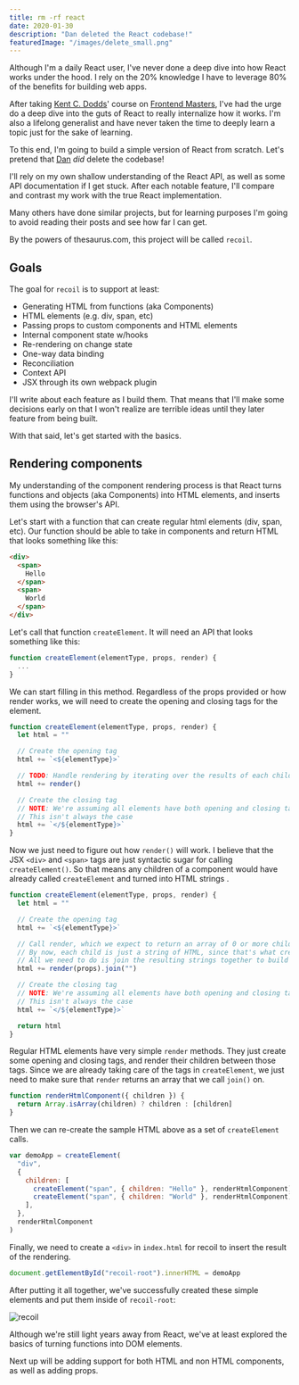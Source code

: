 ```yaml
---
title: rm -rf react
date: 2020-01-30
description: "Dan deleted the React codebase!"
featuredImage: "/images/delete_small.png"
---
```


Although I'm a daily React user, I've never done a deep dive into how React works under the hood.
I rely on the 20% knowledge I have to leverage 80% of the benefits for building web apps.

After taking [Kent C. Dodds](https://kentcdodds.com/)' course on [Frontend Masters](https://frontendmasters.com/courses/advanced-react-patterns/),
I've had the urge do a deep dive into the guts of React to really internalize how it works. I'm also a lifelong generalist and have never taken the time to deeply learn a topic just for the sake of learning.

To this end, I'm going to build a simple version of React from scratch. Let's pretend that [Dan](https://overreacted.io/) _did_ delete the codebase!

I'll rely on my own shallow understanding of the React API, as well as some API documentation if I get stuck.
After each notable feature, I'll compare and contrast my work with the true React implementation.

Many others have done similar projects, but for learning purposes I'm going to avoid reading their posts and see how far I can get.

By the powers of thesaurus.com, this project will be called `recoil`.

## Goals

The goal for `recoil` is to support at least:

- Generating HTML from functions (aka Components)
- HTML elements (e.g. div, span, etc)
- Passing props to custom components and HTML elements
- Internal component state w/hooks
- Re-rendering on change state
- One-way data binding
- Reconciliation
- Context API
- JSX through its own webpack plugin

I'll write about each feature as I build them. That means that I'll make some decisions early on that I won't realize are terrible ideas until they later feature from being built.

With that said, let's get started with the basics.

## Rendering components

My understanding of the component rendering process is that React turns functions and objects (aka Components) into HTML elements, and inserts them using the browser's API.

Let's start with a function that can create regular html elements (div, span, etc). Our function should be able to take in components and return HTML that looks something like this:

```html
<div>
  <span>
    Hello
  </span>
  <span>
    World
  </span>
</div>
```

Let's call that function `createElement`. It will need an API that looks something like this:

```javascript
function createElement(elementType, props, render) {
  ...
}
```

We can start filling in this method. Regardless of the props provided or how render works, we will need to create the opening and closing tags for the element.

```javascript
function createElement(elementType, props, render) {
  let html = ""

  // Create the opening tag
  html += `<${elementType}>`

  // TODO: Handle rendering by iterating over the results of each child's render call
  html += render()

  // Create the closing tag
  // NOTE: We're assuming all elements have both opening and closing tags.
  // This isn't always the case
  html += `</${elementType}>`
}
```

Now we just need to figure out how `render()` will work. I believe that the JSX `<div>` and `<span>` tags are just syntactic sugar for calling `createElement()`. So that means any children of a component would have already called `createElement` and turned into HTML strings .

```javascript
function createElement(elementType, props, render) {
  let html = ""

  // Create the opening tag
  html += `<${elementType}>`

  // Call render, which we expect to return an array of 0 or more children.
  // By now, each child is just a string of HTML, since that's what createElement returns.
  // All we need to do is join the resulting strings together to build up the entire app.
  html += render(props).join("")

  // Create the closing tag
  // NOTE: We're assuming all elements have both opening and closing tags.
  // This isn't always the case
  html += `</${elementType}>`

  return html
}
```

Regular HTML elements have very simple `render` methods. They just create some opening and closing tags, and render their children between those tags. Since we are already taking care of the tags in `createElement`, we just need to make sure that `render` returns an array that we call `join()` on.

```javascript
function renderHtmlComponent({ children }) {
  return Array.isArray(children) ? children : [children]
}
```

Then we can re-create the sample HTML above as a set of `createElement` calls.

```javascript
var demoApp = createElement(
  "div",
  {
    children: [
      createElement("span", { children: "Hello" }, renderHtmlComponent),
      createElement("span", { children: "World" }, renderHtmlComponent),
    ],
  },
  renderHtmlComponent
)
```

Finally, we need to create a `<div>` in `index.html` for recoil to insert the result of the rendering.

```javascript
document.getElementById("recoil-root").innerHTML = demoApp
```

After putting it all together, we've successfully created these simple elements and put them inside of `recoil-root`:

![recoil](images/recoil-1.png)

Although we're still light years away from React, we've at least explored the basics of turning functions into DOM elements.

Next up will be adding support for both HTML and non HTML components, as well as adding props.
